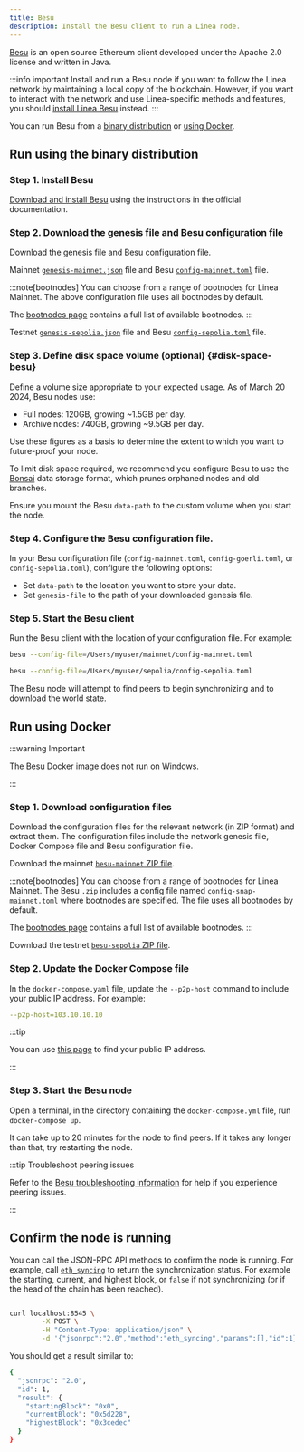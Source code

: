 ```yaml
---
title: Besu
description: Install the Besu client to run a Linea node.
---
```




[Besu](https://besu.hyperledger.org/) is an open source Ethereum client developed under the
Apache 2.0 license and written in Java.

:::info important
Install and run a Besu node if you want to follow the Linea network by 
maintaining a local copy of the blockchain. However, if you want to interact with the network and use
Linea-specific methods and features, you should [install Linea Besu](./linea-besu.mdx) instead.
:::

You can run Besu from a [binary distribution](#run-using-the-binary-distribution) or [using Docker](#run-using-docker).

## Run using the binary distribution

### Step 1. Install Besu

[Download and install Besu](https://besu.hyperledger.org/public-networks/get-started/install/binary-distribution) using
the instructions in the official documentation. 

### Step 2. Download the genesis file and Besu configuration file 

Download the genesis file and Besu configuration file.

<Tabs groupId="networks" className="my-tabs">
  <TabItem value="mainnet" label="Mainnet">
  
  Mainnet [`genesis-mainnet.json`](pathname:///files/besu/genesis-mainnet.json) file and Besu
  [`config-mainnet.toml`](pathname:///files/besu/config-mainnet.toml) file.

  :::note[bootnodes]
  You can choose from a range of bootnodes for Linea Mainnet. The above configuration file uses 
  all bootnodes by default.

  The [bootnodes page](./enodes.mdx) contains a full list of available bootnodes.
  :::
  
  </TabItem>
  <TabItem value="Linea Sepolia" label="Linea Sepolia">
  
  Testnet [`genesis-sepolia.json`](pathname:///files/besu/genesis-sepolia.json) file and Besu
  [`config-sepolia.toml`](pathname:///files/besu/config-sepolia.toml) file.
  
  </TabItem>

</Tabs>

### Step 3. Define disk space volume (optional) \{#disk-space-besu}

Define a volume size appropriate to your expected usage. As of March 20 2024, Besu nodes use:

- Full nodes: 120GB, growing ~1.5GB per day.
- Archive nodes: 740GB, growing ~9.5GB per day.

Use these figures as a basis to determine the extent to which you want to future-proof your node.

To limit disk space required, we recommend you configure Besu to use the [Bonsai](https://besu.hyperledger.org/public-networks/concepts/data-storage-formats#bonsai-tries)
data storage format, which prunes orphaned nodes and old branches.

Ensure you mount the Besu `data-path` to the custom volume when you start the node.

<VolumeCreation />

### Step 4. Configure the Besu configuration file.

In your Besu configuration file (`config-mainnet.toml`, `config-goerli.toml`, or `config-sepolia.toml`), configure
the following options:

- Set `data-path` to the location you want to store your data. 
- Set `genesis-file` to the path of your downloaded genesis file.

### Step 5. Start the Besu client

Run the Besu client with the location of your configuration file. For example:

<Tabs groupId="networks" className="my-tabs">
  <TabItem value="mainnet" label="Mainnet">
  
  ```bash
  besu --config-file=/Users/myuser/mainnet/config-mainnet.toml
  ```
  
  </TabItem>
  <TabItem value="Linea Sepolia" label="Linea Sepolia">
  
  ```bash
  besu --config-file=/Users/myuser/sepolia/config-sepolia.toml
  ```
  
  </TabItem>
</Tabs>

The Besu node will attempt to find peers to begin synchronizing and to download the world state. 

## Run using Docker

:::warning Important

The Besu Docker image does not run on Windows.

:::

### Step 1. Download configuration files

Download the configuration files for the relevant network (in ZIP format) and extract them. The configuration
files include the network genesis file, Docker Compose file and Besu configuration file.

<Tabs groupId="networks" className="my-tabs">
  <TabItem value="mainnet" label="Mainnet">
  
  Download the mainnet [`besu-mainnet` ZIP file](pathname:///files/besu/besu-mainnet.zip).

  :::note[bootnodes]
  You can choose from a range of bootnodes for Linea Mainnet. The Besu `.zip` includes a
  config file named `config-snap-mainnet.toml` where bootnodes are specified. The file uses all bootnodes
  by default.

  The [bootnodes page](./enodes.mdx) contains a full list of available bootnodes.
  :::
  
  </TabItem>
  <TabItem value="Linea Sepolia" label="Linea Sepolia">
  
  Download the testnet [`besu-sepolia` ZIP file](pathname:///files/besu/besu-sepolia.zip).
  
  </TabItem>
</Tabs>

### Step 2. Update the Docker Compose file

In the `docker-compose.yaml` file, update the `--p2p-host` command to include your public IP address. For example:

```yaml
--p2p-host=103.10.10.10
```

:::tip

You can use [this page](https://www.whatismyip.com/) to find your public IP address.

:::

### Step 3. Start the Besu node

Open a terminal, in the directory containing the `docker-compose.yml` file, run `docker-compose up`. 

It can take up to 20 minutes for the node to find peers. If it takes any longer than that, try restarting the node.

:::tip Troubleshoot peering issues

Refer to the [Besu troubleshooting information](https://besu.hyperledger.org/public-networks/how-to/troubleshoot/peering)
for help if you experience peering issues.   

:::

## Confirm the node is running

You can call the JSON-RPC API methods to confirm the node is running. For example, call
[`eth_syncing`](https://besu.hyperledger.org/public-networks/reference/api#eth_syncing) to return the synchronization status.
For example the starting, current, and highest block, or `false` if not synchronizing (or if the head of the chain has been reached).

```bash

curl localhost:8545 \
        -X POST \
        -H "Content-Type: application/json" \
        -d '{"jsonrpc":"2.0","method":"eth_syncing","params":[],"id":1}'

```

You should get a result similar to:

```bash
{
  "jsonrpc": "2.0",
  "id": 1,
  "result": {
    "startingBlock": "0x0",
    "currentBlock": "0x5d228",
    "highestBlock": "0x3cedec"
  }
}
```